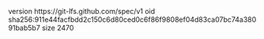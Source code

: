 version https://git-lfs.github.com/spec/v1
oid sha256:911e44facfbdd2c150c6d80ced0c6f86f9808ef04d83ca07bc74a38091bab5b7
size 2470
